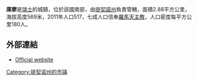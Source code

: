 '''庫廖'''是[[瑞士|瑞士]]的城鎮，位於該國南部，由[[提契諾州|提契諾州]]負責管轄，面積2.88平方公里，海拔高度569米，2011年人口517，七成人口信奉[[羅馬天主教|羅馬天主教]]，人口密度每平方公里180人。

==外部連結==
* [http://www.curio.ch Official website] {{Wayback|url=http://www.curio.ch/ |date=20211130200228 }} {{it icon}}

{{Authority control}}
{{Switzerland-geo-stub}}
[[Category:提契诺州的市镇|Category:提契诺州的市镇]]